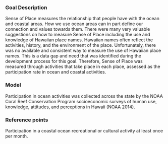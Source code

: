 <!---Need to update the title of this goal to Sense of Place
--->

### Goal Description

Sense of Place measures the relationship that people have with the ocean and coastal areas. How we use ocean areas can in part define our connection and values towards them. There were many very valuable suggestions on how to measure Sense of Place including the use and knowledge of Hawaiian place names. Hawaiian names often reflect the activities, history, and the environment of the place. Unfortunately, there was no available and consistent way to measure the use of Hawaiian place names. This is a data gap and need that was identified during the development process for this goal. Therefore, Sense of Place was measured through activities that take place in each place, assessed as the participation rate in ocean and coastal activities. 

### Model 
Participation in ocean activities was collected across the state by the NOAA Coral Reef Conservation Program socioeconomic surveys of human use, knowledge, attitudes, and perceptions in Hawaii (NOAA 2014). 

### Reference points 

Participation in a coastal ocean recreational or cultural activity at least once per month.
